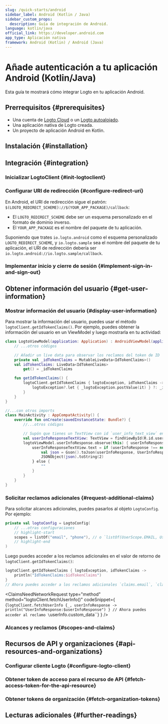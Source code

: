 ```yaml
---
slug: /quick-starts/android
sidebar_label: Android (Kotlin / Java)
sidebar_custom_props:
  description: Guía de integración de Android.
language: kotlin/java
official_link: https://developer.android.com
app_type: Aplicación nativa
framework: Android (Kotlin) / Android (Java)
---
```





# Añade autenticación a tu aplicación Android (Kotlin/Java)

Esta guía te mostrará cómo integrar Logto en tu aplicación Android.

<AndroidGuideTip />

## Prerrequisitos \{#prerequisites}

- Una cuenta de [Logto Cloud](https://cloud.logto.io) o un [Logto autoalojado](/introduction/set-up-logto-oss).
- Una aplicación nativa de Logto creada.
- Un proyecto de aplicación Android en Kotlin.

## Instalación \{#installation}

<Installation />

## Integración \{#integration}

### Inicializar LogtoClient \{#init-logtoclient}

<InitLogtoClient />

### Configurar URI de redirección \{#configure-redirect-uri}

<SignInFlowSummary />

<ConfigureRedirectUri
  figureSrc={redirectUriFigure}
  redirectUri="io.logto.android://io.logto.sample/callback"
/>

En Android, el URI de redirección sigue el patrón: `$(LOGTO_REDIRECT_SCHEME)://$(YOUR_APP_PACKAGE)/callback`:

- El `LOGTO_REDIRECT_SCHEME` debe ser un esquema personalizado en el formato de dominio inverso.
- El `YOUR_APP_PACKAGE` es el nombre del paquete de tu aplicación.

Suponiendo que trates `io.logto.android` como el esquema personalizado `LOGTO_REDIRECT_SCHEME`, y `io.logto.sample` sea el nombre del paquete de tu aplicación, el URI de redirección debería ser `io.logto.android://io.logto.sample/callback`.

### Implementar inicio y cierre de sesión \{#implement-sign-in-and-sign-out}

<ImplementSignInAndSignOut />

<Checkpoint />

## Obtener información del usuario \{#get-user-information}

### Mostrar información del usuario \{#display-user-information}

Para mostrar la información del usuario, puedes usar el método `logtoClient.getIdTokenClaims()`. Por ejemplo, puedes obtener la información del usuario en un ViewModel y luego mostrarla en tu actividad:

```kotlin title="LogtoModelView.kt"
class LogtoViewModel(application: Application) : AndroidViewModel(application) {
    // ...otros códigos

    // Añadir un live data para observar los reclamos del token de ID
    private val _idTokenClaims = MutableLiveData<IdTokenClaims>()
    val idTokenClaims: LiveData<IdTokenClaims>
        get() = _idTokenClaims

    fun getIdTokenClaims() {
        logtoClient.getIdTokenClaims { logtoException, idTokenClaims ->
            logtoException?.let { _logtoException.postValue(it) } ?: _idTokenClaims.postValue(idTokenClaims)
        }
    }
}
```

```kotlin title="MainActivity.kt"
//...con otros imports
class MainActivity : AppCompatActivity() {
    override fun onCreate(savedInstanceState: Bundle?) {
        //...otros códigos

        // Supón que tienes un TextView con id `user_info_text_view` en tu diseño
        val userInfoResponseTextView: TextView = findViewById(R.id.user_info_text_view)
        logtoViewModel.userInfoResponse.observe(this) { userInfoResponse ->
            userInfoResponseTextView.text = if (userInfoResponse !== null) {
                val json = Gson().toJson(userInfoResponse, UserInfoResponse::class.java)
                JSONObject(json).toString(2)
            } else {
                ""
            }
        }
    }
}
```

### Solicitar reclamos adicionales \{#request-additional-claims}

<FindUserInfoMissing method="logtoClient.getIdTokenClaims()" />

<ScopesAndClaimsIntroduction />

Para solicitar alcances adicionales, puedes pasarlos al objeto `LogtoConfig`. Por ejemplo:

```kotlin title="LogtoViewModel.kt"
private val logtoConfig = LogtoConfig(
    // ...otras configuraciones
    // highlight-start
    scopes = listOf("email", "phone"), // o `listOf(UserScope.EMAIL, UserScope.PHONE)`
    // highlight-end
)
```

Luego puedes acceder a los reclamos adicionales en el valor de retorno de `logtoClient.getIdTokenClaims()`:

```kotlin
logtoClient.getIdTokenClaims { logtoException, idTokenClaims ->
    println("IdTokenClaims:$idTokenClaims")
}
// Ahora puedes acceder a los reclamos adicionales `claims.email`, `claims.phone`, etc.
```

<ClaimsNeedNetworkRequest
  type="method"
  method="logtoClient.fetchUserInfo()"
  codeSnippet={
    <CodeBlock
      language="kotlin"
      title="LogtoViewModel.kt"
    >{`logtoClient.fetchUserInfo {_, userInfoResponse ->
    println("UserInfoResponse:$userInfoResponse")
}
// Ahora puedes acceder al reclamo \`userInfo.custom_data\``}</CodeBlock>
  }
/>

### Alcances y reclamos \{#scopes-and-claims}

<ScopesAndClaims />

## Recursos de API y organizaciones \{#api-resources-and-organizations}

<ApiResourcesDescription />

### Configurar cliente Logto \{#configure-logto-client}

<ConfigApiResources />

### Obtener token de acceso para el recurso de API \{#fetch-access-token-for-the-api-resource}

<FetchAccessTokenForApiResources />

### Obtener tokens de organización \{#fetch-organization-tokens}

<FetchOrganizationTokenForUser />

## Lecturas adicionales \{#further-readings}

<FurtherReadings />
